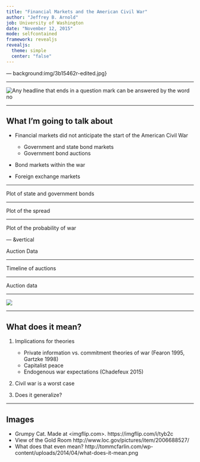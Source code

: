 ```yaml
---
title: "Financial Markets and the American Civil War"
author: "Jeffrey B. Arnold"
job: University of Washington
date: "November 12, 2015"
mode: selfcontained
framework: revealjs
revealjs:
  theme: simple
  center: "false"
---
```


--- background:img/3b15462r-edited.jpg}

--- 

<img src="img/tyb2c.jpg" title="made at imgflip.com" alt = "Any headline that ends in a question mark can be answered by the word no"/>

---

## What I'm going to talk about

- Financial markets did not anticipate the start of the American Civil War

    - Government and state bond markets
    - Government bond auctions

- Bond markets within the war
- Foreign exchange markets

--- 

Plot of state and government bonds 

--- 

Plot of the spread

--- 

Plot of the probability of war

--- &vertical

Auction Data

--- 

Timeline of auctions

--- 

Auction data

--- 

<img src="img/what-does-it-mean.png" />

--- 

## What does it mean?

1. Implications for theories

   - Private information vs. commitment theories of war (Fearon 1995, Gartzke 1998)
   - Capitalist peace
   - Endogenous war expectations (Chadefeux 2015)

2. Civil war is a worst case
3. Does it generalize? 

--- 

## Images

- Grumpy Cat. Made at <imgflip.com>. https://imgflip.com/i/tyb2c
- View of the Gold Room http://www.loc.gov/pictures/item/2006688527/
- What does that even mean? http://tommcfarlin.com/wp-content/uploads/2014/04/what-does-it-mean.png

